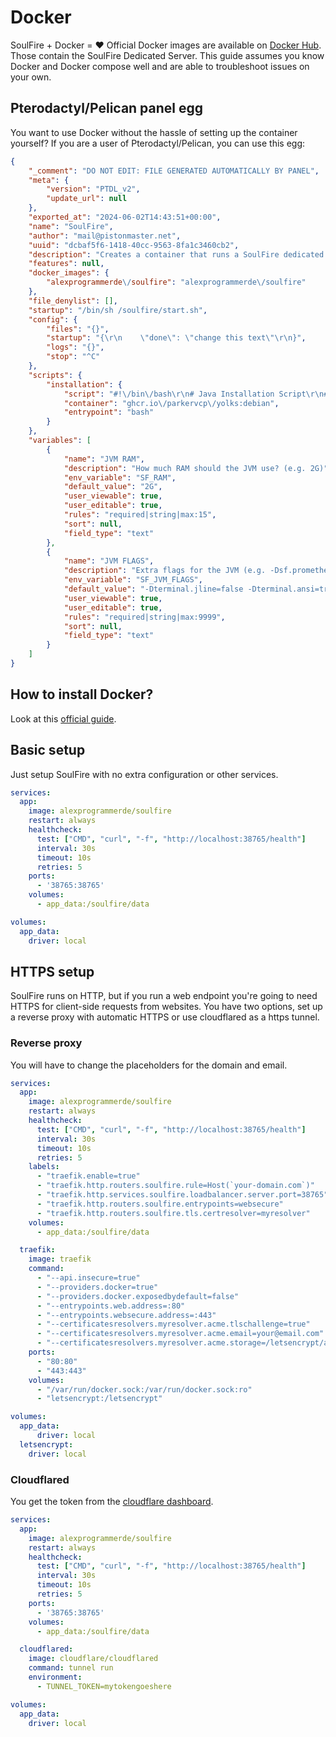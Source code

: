 # Docker

SoulFire + Docker = ❤️
Official Docker images are available on [Docker Hub](https://hub.docker.com/r/alexprogrammerde/soulfire).
Those contain the SoulFire Dedicated Server.
This guide assumes you know Docker and Docker compose well and are able to troubleshoot issues on your own.

## Pterodactyl/Pelican panel egg

You want to use Docker without the hassle of setting up the container yourself?
If you are a user of Pterodactyl/Pelican, you can use this egg:

```json
{
    "_comment": "DO NOT EDIT: FILE GENERATED AUTOMATICALLY BY PANEL",
    "meta": {
        "version": "PTDL_v2",
        "update_url": null
    },
    "exported_at": "2024-06-02T14:43:51+00:00",
    "name": "SoulFire",
    "author": "mail@pistonmaster.net",
    "uuid": "dcbaf5f6-1418-40cc-9563-8fa1c3460cb2",
    "description": "Creates a container that runs a SoulFire dedicated server.",
    "features": null,
    "docker_images": {
        "alexprogrammerde\/soulfire": "alexprogrammerde\/soulfire"
    },
    "file_denylist": [],
    "startup": "/bin/sh /soulfire/start.sh",
    "config": {
        "files": "{}",
        "startup": "{\r\n    \"done\": \"change this text\"\r\n}",
        "logs": "{}",
        "stop": "^C"
    },
    "scripts": {
        "installation": {
            "script": "#!\/bin\/bash\r\n# Java Installation Script\r\n#\r\n# Server Files: \/mnt\/server\r\nPROJECT=java\r\n\r\napt update\r\napt install -y curl jq\r\n\r\ncd \/mnt\/server",
            "container": "ghcr.io\/parkervcp\/yolks:debian",
            "entrypoint": "bash"
        }
    },
    "variables": [
        {
            "name": "JVM RAM",
            "description": "How much RAM should the JVM use? (e.g. 2G)",
            "env_variable": "SF_RAM",
            "default_value": "2G",
            "user_viewable": true,
            "user_editable": true,
            "rules": "required|string|max:15",
            "sort": null,
            "field_type": "text"
        },
        {
            "name": "JVM FLAGS",
            "description": "Extra flags for the JVM (e.g. -Dsf.prometheus.enabled=true)",
            "env_variable": "SF_JVM_FLAGS",
            "default_value": "-Dterminal.jline=false -Dterminal.ansi=true",
            "user_viewable": true,
            "user_editable": true,
            "rules": "required|string|max:9999",
            "sort": null,
            "field_type": "text"
        }
    ]
}
```

## How to install Docker?

Look at this [official guide](https://docs.docker.com/engine/install).

## Basic setup

Just setup SoulFire with no extra configuration or other services.

```yaml
services:
  app:
    image: alexprogrammerde/soulfire
    restart: always
    healthcheck:
      test: ["CMD", "curl", "-f", "http://localhost:38765/health"]
      interval: 30s
      timeout: 10s
      retries: 5
    ports:
      - '38765:38765'
    volumes:
      - app_data:/soulfire/data

volumes:
  app_data:
    driver: local
```

## HTTPS setup

SoulFire runs on HTTP, but if you run a web endpoint you're going to need HTTPS for client-side requests from websites.
You have two options, set up a reverse proxy with automatic HTTPS or use cloudflared as a https tunnel.

### Reverse proxy

You will have to change the placeholders for the domain and email.

```yaml
services:
  app:
    image: alexprogrammerde/soulfire
    restart: always
    healthcheck:
      test: ["CMD", "curl", "-f", "http://localhost:38765/health"]
      interval: 30s
      timeout: 10s
      retries: 5
    labels:
      - "traefik.enable=true"
      - "traefik.http.routers.soulfire.rule=Host(`your-domain.com`)"
      - "traefik.http.services.soulfire.loadbalancer.server.port=38765"
      - "traefik.http.routers.soulfire.entrypoints=websecure"
      - "traefik.http.routers.soulfire.tls.certresolver=myresolver"
    volumes:
      - app_data:/soulfire/data

  traefik:
    image: traefik
    command:
      - "--api.insecure=true"
      - "--providers.docker=true"
      - "--providers.docker.exposedbydefault=false"
      - "--entrypoints.web.address=:80"
      - "--entrypoints.websecure.address=:443"
      - "--certificatesresolvers.myresolver.acme.tlschallenge=true"
      - "--certificatesresolvers.myresolver.acme.email=your@email.com"
      - "--certificatesresolvers.myresolver.acme.storage=/letsencrypt/acme.json"
    ports:
      - "80:80"
      - "443:443"
    volumes:
      - "/var/run/docker.sock:/var/run/docker.sock:ro"
      - "letsencrypt:/letsencrypt"

volumes:
  app_data:
      driver: local
  letsencrypt:
    driver: local
```

### Cloudflared

You get the token from the [cloudflare dashboard](https://developers.cloudflare.com/cloudflare-one/connections/connect-networks/get-started/).

```yaml
services:
  app:
    image: alexprogrammerde/soulfire
    restart: always
    healthcheck:
      test: ["CMD", "curl", "-f", "http://localhost:38765/health"]
      interval: 30s
      timeout: 10s
      retries: 5
    ports:
      - '38765:38765'
    volumes:
      - app_data:/soulfire/data

  cloudflared:
    image: cloudflare/cloudflared
    command: tunnel run
    environment:
      - TUNNEL_TOKEN=mytokengoeshere

volumes:
  app_data:
    driver: local
```
